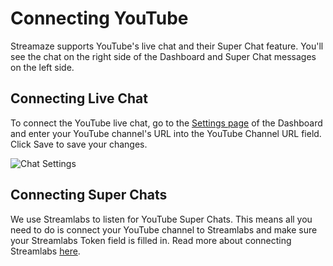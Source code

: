 # Connecting YouTube

Streamaze supports YouTube's live chat and their Super Chat feature. You'll see the chat on the right side of the Dashboard and Super Chat messages on the left side.

## Connecting Live Chat

To connect the YouTube live chat, go to the [Settings page](https://streamaze.live/settings) of the Dashboard and enter your YouTube channel's URL into the YouTube Channel URL field. Click Save to save your changes.

![Chat Settings](/images/chat/chat-settings.png)

## Connecting Super Chats

We use Streamlabs to listen for YouTube Super Chats. This means all you need to do is connect your YouTube channel to Streamlabs and make sure your Streamlabs Token field is filled in. Read more about connecting Streamlabs [here](/connections/streamlabs/token).